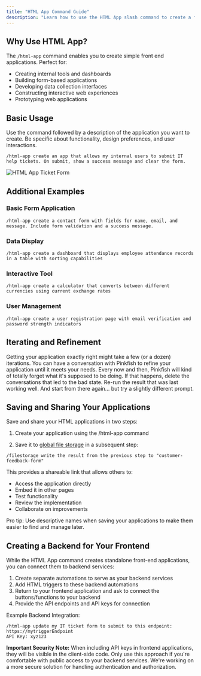 ```yaml
---
title: "HTML App Command Guide"
description: "Learn how to use the HTML App slash command to create a front end application"
---
```


## Why Use HTML App?

The `/html-app` command enables you to create simple front end applications. Perfect for:

- Creating internal tools and dashboards
- Building form-based applications
- Developing data collection interfaces
- Constructing interactive web experiences
- Prototyping web applications

## Basic Usage

Use the command followed by a description of the application you want to create. Be specific about functionality, design preferences, and user interactions.

```
/html-app create an app that allows my internal users to submit IT help tickets. On submit, show a success message and clear the form.
```
<img src="/images/examples/html.app.png" alt="HTML App Ticket Form" />

## Additional Examples

### Basic Form Application
```
/html-app create a contact form with fields for name, email, and message. Include form validation and a success message.
```

### Data Display
```
/html-app create a dashboard that displays employee attendance records in a table with sorting capabilities
```

### Interactive Tool
```
/html-app create a calculator that converts between different currencies using current exchange rates
```

### User Management
```
/html-app create a user registration page with email verification and password strength indicators
```


## Iterating and Refinement

Getting your application exactly right might take a few (or a dozen) iterations. You can have a conversation with Pinkfish to refine your application until it meets your needs. Every now and then, Pinkfish will kind of totally forget what it's supposed to be doing. If that happens, delete the conversations that led to the bad state. Re-run the result that was last working well. And start from there again... but try a slightly different prompt. 

## Saving and Sharing Your Applications

Save and share your HTML applications in two steps:

1. Create your application using the /html-app command

2. Save it to [global file storage](/slash-commands/filestorage) in a subsequent step:
```
/filestorage write the result from the previous step to "customer-feedback-form"
```

This provides a shareable link that allows others to:
- Access the application directly
- Embed it in other pages
- Test functionality
- Review the implementation
- Collaborate on improvements

Pro tip: Use descriptive names when saving your applications to make them easier to find and manage later.



## Creating a Backend for Your Frontend

While the HTML App command creates standalone front-end applications, you can connect them to backend services:

1. Create separate automations to serve as your backend services
2. Add HTML triggers to these backend automations
3. Return to your frontend application and ask to connect the buttons/functions to your backend
4. Provide the API endpoints and API keys for connection


Example Backend Integration:
```
/html-app update my IT ticket form to submit to this endpoint: 
https://mytriggerEndpoint
API Key: xyz123
```

**Important Security Note:** When including API keys in frontend applications, they will be visible in the client-side code. Only use this approach if you're comfortable with public access to your backend services. We're working on a more secure solution for handling authentication and authorization.
